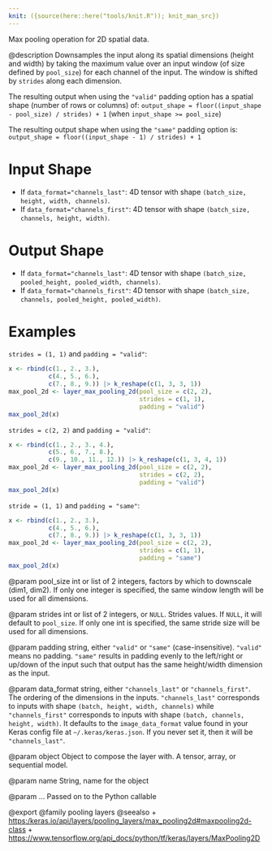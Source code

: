 ```yaml
---
knit: ({source(here::here("tools/knit.R")); knit_man_src})
---
```

Max pooling operation for 2D spatial data.

@description
Downsamples the input along its spatial dimensions (height and width)
by taking the maximum value over an input window
(of size defined by `pool_size`) for each channel of the input.
The window is shifted by `strides` along each dimension.

The resulting output when using the `"valid"` padding option has a spatial
shape (number of rows or columns) of:
`output_shape = floor((input_shape - pool_size) / strides) + 1`
(when `input_shape >= pool_size`)

The resulting output shape when using the `"same"` padding option is:
`output_shape = floor((input_shape - 1) / strides) + 1`

# Input Shape
- If `data_format="channels_last"`:
    4D tensor with shape `(batch_size, height, width, channels)`.
- If `data_format="channels_first"`:
    4D tensor with shape `(batch_size, channels, height, width)`.

# Output Shape
- If `data_format="channels_last"`:
    4D tensor with shape
    `(batch_size, pooled_height, pooled_width, channels)`.
- If `data_format="channels_first"`:
    4D tensor with shape
    `(batch_size, channels, pooled_height, pooled_width)`.

# Examples
`strides = (1, 1)` and `padding = "valid"`:

```r
x <- rbind(c(1., 2., 3.),
           c(4., 5., 6.),
           c(7., 8., 9.)) |> k_reshape(c(1, 3, 3, 1))
max_pool_2d <- layer_max_pooling_2d(pool_size = c(2, 2),
                                    strides = c(1, 1),
                                    padding = "valid")
max_pool_2d(x)
```

`strides = c(2, 2)` and `padding = "valid"`:

```r
x <- rbind(c(1., 2., 3., 4.),
           c(5., 6., 7., 8.),
           c(9., 10., 11., 12.)) |> k_reshape(c(1, 3, 4, 1))
max_pool_2d <- layer_max_pooling_2d(pool_size = c(2, 2),
                                    strides = c(2, 2),
                                    padding = "valid")
max_pool_2d(x)
```

`stride = (1, 1)` and `padding = "same"`:

```r
x <- rbind(c(1., 2., 3.),
           c(4., 5., 6.),
           c(7., 8., 9.)) |> k_reshape(c(1, 3, 3, 1))
max_pool_2d <- layer_max_pooling_2d(pool_size = c(2, 2),
                                    strides = c(1, 1),
                                    padding = "same")
max_pool_2d(x)
```

@param pool_size
int or list of 2 integers, factors by which to downscale
(dim1, dim2). If only one integer is specified, the same
window length will be used for all dimensions.

@param strides
int or list of 2 integers, or `NULL`. Strides values. If `NULL`,
it will default to `pool_size`. If only one int is specified, the
same stride size will be used for all dimensions.

@param padding
string, either `"valid"` or `"same"` (case-insensitive).
`"valid"` means no padding. `"same"` results in padding evenly to
the left/right or up/down of the input such that output has the same
height/width dimension as the input.

@param data_format
string, either `"channels_last"` or `"channels_first"`.
The ordering of the dimensions in the inputs. `"channels_last"`
corresponds to inputs with shape `(batch, height, width, channels)`
while `"channels_first"` corresponds to inputs with shape
`(batch, channels, height, width)`. It defaults to the
`image_data_format` value found in your Keras config file at
`~/.keras/keras.json`. If you never set it, then it will be
`"channels_last"`.

@param object
Object to compose the layer with. A tensor, array, or sequential model.

@param name
String, name for the object

@param ...
Passed on to the Python callable

@export
@family pooling layers
@seealso
+ <https:/keras.io/api/layers/pooling_layers/max_pooling2d#maxpooling2d-class>
+ <https://www.tensorflow.org/api_docs/python/tf/keras/layers/MaxPooling2D>
